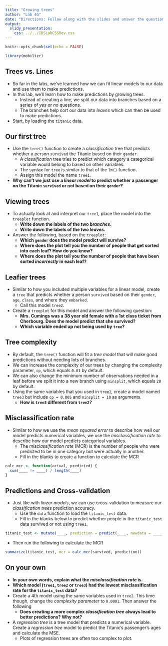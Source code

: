 ```yaml
---
title: "Growing trees"
author: "Lab 4G"
date: "Directions: Follow along with the slides and answer the questions in **red** font in your journal."
output: 
  slidy_presentation: 
    css: ../../IDSLabCSSRev.css
---
```


```r
knitr::opts_chunk$set(echo = FALSE)
```

```r
library(mobilizr)
```

## Trees vs. Lines

- So far in the labs, we've learned how we can fit linear models to our data and use them to make predictions.
- In this lab, we'll learn how to make predictions by growing trees.
    - Instead of creating a line, we split our data into branches based on a series of _yes_ or _no_ questions.
    - The branches help sort our data into _leaves_ which can then be used to make predictions.
- Start, by loading the `titanic` data.


## Our first tree

- Use the `tree()` function to create a _classification_ tree that predicts whether a person `survived` the Titanic based on their `gender`.
    - A _classification_ tree tries to predict which category a categorical variable would belong to based on other variables.
    - The syntax for `tree` is similar to that of the `lm()` function.
    - Assign this model the name `tree1`.

- **Why can't we just use a _linear model_ to predict whether a passenger on the Titanic `survived` or not based on their `gender`?**


## Viewing trees

- To actually look at and interpret our `tree1`, place the model into the `treeplot` function.
    - **Write down the labels of the two _branches_.**
    - **Write down the labels of the two _leaves_.**
- Answer the following, based on the `treeplot`:
    - **Which `gender` does the model predict will survive?**
    - **Where does the plot tell you the number of people that get sorted into each leaf? How do you know?**
    - **Where does the plot tell you the number of people that have been sorted _incorrectly_ in each leaf?**


## Leafier trees

- Similar to how you included multiple variables for a linear model, create a `tree` that predicts whether a person `survived` based on their `gender`, `age`, `class`, and where they `embarked`.
    - Call this model `tree2`.
- Create a `treeplot` for this model and answer the following question:
    - **Mrs. Cumings was a 38 year old female with a 1st class ticket from Cherbourg. Does the model predict that she survived?**
    - **Which variable ended up not being used by `tree`?**


## Tree complexity

- By default, the `tree()` function will fit a _tree model_ that will make good predictions without needing lots of branches.
- We can increase the complexity of our trees by changing the complexity parameter, `cp`, which equals `0.01` by default.
- We can also change the minimum number of observations needed in a leaf before we split it into a new branch using `minsplit`, which equals `20` by default.
- Using the same variables that you used in `tree2`, create a model named `tree3` but include `cp = 0.005` and `minsplit = 10` as arguments.
    - **How is `tree3` different from `tree2`?**


## Misclassification rate

- Similar to how we use the _mean squared error_ to describe how well our model predicts numerical variables, we use the _misclassification rate_ to describe how our model predicts categorical variables.
    - The _misclassification rate_ (MCR) is the number of people who were predicted to be in one category but were actually in another.
    - Fill in the blanks to create a function to calculate the MCR

```r
calc_mcr <- function(actual, predicted) {
  sum(____ != ____) / length(____)
}
```


## Predictions and Cross-validation

- Just like with _linear models_, we can use cross-validation to measure our _classification trees_ prediction accuracy.
    - Use the `data` function to load the `titanic_test` data.
    - Fill in the blanks below to predict whether people in the `titanic_test` data survived or not using `tree1`.

```r
titanic_test <- mutate(____, prediction = predict(____, newdata = ____, type = "class"))
```

- Then run the following to calculate the MCR

```r
summarize(titanic_test, mcr = calc_mcr(survived, prediction))
```


## On your own

- **In your own words, explain what the _misclassification rate_ is.**
- **Which model (`tree1`, `tree2` or `tree3`) had the lowest misclassification rate for the `titanic_test` data?**
- Create a 4th model using the same variables used in `tree2`. This time though, change the _complexity parameter_ to `0.0001`. Then answer the following
    - **Does creating a more complex _classification tree_ always lead to better predictions? Why not?**
- A _regression tree_ is a tree model that predicts a numerical variable. Create a _regression tree_ model to predict the Titanic's passenger's ages and calculate the MSE.
    - Plots of regression trees are often too complex to plot.

